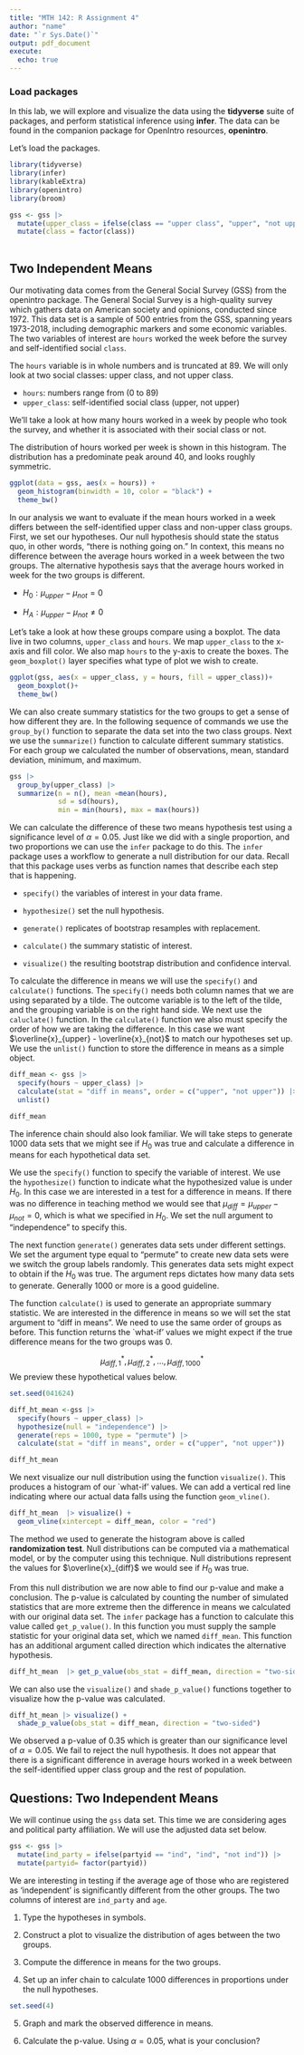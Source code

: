 ```yaml
---
title: "MTH 142: R Assignment 4"
author: "name"
date: "`r Sys.Date()`"
output: pdf_document
execute: 
  echo: true
---
```


### Load packages

In this lab, we will explore and visualize the data using the **tidyverse** suite of packages, and perform statistical inference using **infer**. The data can be found in the companion package for OpenIntro resources, **openintro**.

Let's load the packages.

```r
library(tidyverse)
library(infer)
library(kableExtra)
library(openintro)
library(broom)

gss <- gss |>
  mutate(upper_class = ifelse(class == "upper class", "upper", "not upper")) |>
  mutate(class = factor(class))
  
```

## Two Independent Means 

Our motivating data comes from the General Social Survey (GSS) from the openintro package. The General Social Survey is a high-quality survey which gathers data on American society and opinions, conducted since 1972. This data set is a sample of 500 entries from the GSS, spanning years 1973-2018, including demographic markers and some economic variables. The two variables of interest are `hours` worked the week before the survey and self-identified social `class`. 

The `hours` variable is in whole numbers and is truncated at 89. We will only look at two social classes: upper class, and not upper class. 

- `hours`: numbers range from (0 to 89)
- `upper_class`: self-identified social class (upper, not upper)

We’ll take a look at how many hours worked in a week by people who took the survey, and whether it is associated with their social class or not.

The distribution of hours worked per week is shown in this histogram. The distribution has a predominate peak around 40, and looks roughly symmetric. 

```r
ggplot(data = gss, aes(x = hours)) +
  geom_histogram(binwidth = 10, color = "black") + 
  theme_bw()
```


In our analysis we want to evaluate if the mean hours worked in a week differs between the self-identified upper class and non-upper class groups. First, we set our hypotheses. Our null hypothesis should state the status quo, in other words, “there is nothing going on.” In context, this means no difference between the average hours worked in a week between the two groups. The alternative hypothesis says that the average hours worked in week for the two groups is different. 

-   $H_0: \mu_{upper} - \mu_{not} = 0$

-   $H_A: \mu_{upper} - \mu_{not} \neq 0$


Let’s take a look at how these groups compare using a boxplot. The data live in two columns, `upper_class` and `hours`. We map `upper_class` to the x-axis and fill color.  We also map `hours` to the y-axis to create the boxes. The `geom_boxplot()` layer specifies what type of plot we wish to create. 

```r
ggplot(gss, aes(x = upper_class, y = hours, fill = upper_class))+ 
  geom_boxplot()+
  theme_bw()
```

We can also create summary statistics for the two groups to get a sense of how different they are. In the following sequence of commands we use the `group_by()` function to separate the data set into the two class groups.  Next we use the `summarize()` function to calculate different summary statistics.  For each group we calculated the number of observations, mean, standard deviation, minimum, and maximum.  


```r
gss |>
  group_by(upper_class) |>
  summarize(n = n(), mean =mean(hours), 
            sd = sd(hours), 
            min = min(hours), max = max(hours))
```


We can calculate the difference of these two means hypothesis test using a significance level of $\alpha = 0.05$. Just like we did with a single proportion, and two proportions we can use the `infer` package to do this. The `infer` package uses a workflow to generate a null distribution for our data. Recall that this package uses verbs as function names that describe each step that is happening.

-   `specify()` the variables of interest in your data frame.

-   `hypothesize()` set the null hypothesis.

-   `generate()` replicates of bootstrap resamples with replacement.

-   `calculate()` the summary statistic of interest.

-   `visualize()` the resulting bootstrap distribution and confidence interval.

To calculate the difference in means we will use the `specify()` and `calculate()` functions. The `specify()` needs both column names that we are using separated by a tilde.  The outcome variable is to the left of the tilde, and the grouping variable is on the right hand side. We next use the `caluclate()` function. In the `calculate()` function we also must specify the order of how we are taking the difference.  In this case we want $\overline{x}_{upper} - \overline{x}_{not}$ to match our hypotheses set up. We use the `unlist()` function to store the difference in means as a simple object. 

```r
diff_mean <- gss |>
  specify(hours ~ upper_class) |>
  calculate(stat = "diff in means", order = c("upper", "not upper")) |>
  unlist()

diff_mean
```


The inference chain should also look familiar. We will take steps to generate 1000 data sets that we might see if $H_0$ was true and calculate a difference in means for each hypothetical data set. 

We use the `specify()` function to specify the variable of interest. We use the `hypothesize()` function to indicate what the hypothesized value is under $H_0$. In this case we are interested in a test for a difference in means. If there was no difference in teaching method we would see that $\mu_{diff} =  \mu_{upper} - \mu_{not} = 0$, which is what we specified in $H_0$. We set the null argument to "independence" to specify this. 

The next function `generate()` generates data sets under different settings. We set the argument type equal to "permute" to create new data sets were we switch the group labels randomly. This generates data sets might expect to obtain if the $H_0$ was true. The argument reps dictates how many data sets to generate. Generally 1000 or more is a good guideline.

The function `calculate()` is used to generate an appropriate summary statistic. We are interested in the difference in means so we will set the stat argument to "diff in means". We need to use the same order of groups as before. This function returns the \`what-if' values we might expect if the true difference means for the two groups was 0.


$$\mu^*_{diff,1}, \mu^*_{diff,2}, \dots, \mu^*_{diff,1000}$$
We preview these hypothetical values below.


```r
set.seed(041624)

diff_ht_mean <-gss |>
  specify(hours ~ upper_class) |>
  hypothesize(null = "independence") |>  
  generate(reps = 1000, type = "permute") |>
  calculate(stat = "diff in means", order = c("upper", "not upper"))

diff_ht_mean
```

We next visualize our null distribution using the function `visualize()`. This produces a histogram of our \`what-if' values. We can add a vertical red line indicating where our actual data falls using the function `geom_vline()`. 

```r
diff_ht_mean  |> visualize() +
  geom_vline(xintercept = diff_mean, color = "red")
```

The method we used to generate the histogram above is called **randomization test**. Null distributions can be computed via a mathematical model, or by the computer using this technique. Null distributions represent the values for $\overline{x}_{diff}$ we would see if $H_0$ was true.

From this null distribution we are now able to find our p-value and make a conclusion. The p-value is calculated by counting the number of simulated statistics that are more extreme then the difference in means  we calculated with our original data set. The `infer` package has a function to calculate this value called `get_p_value()`. In this function you must supply the sample statistic for your original data set, which we named `diff_mean`. This function has an additional argument called direction which indicates the alternative hypothesis.

```r
diff_ht_mean  |> get_p_value(obs_stat = diff_mean, direction = "two-sided")
```

We can also use the `visualize()` and `shade_p_value()` functions together to visualize how the p-value was calculated.

```r
diff_ht_mean |> visualize() + 
  shade_p_value(obs_stat = diff_mean, direction = "two-sided")
```


We observed a p-value of 0.35 which is greater than our significance level of $\alpha = 0.05$. We fail to reject the null hypothesis.  It does not appear that there is a significant difference in average hours worked in a week between the self-identified upper class group and the rest of population. 


## Questions: Two Independent Means

We will continue using the `gss` data set.  This time we are considering ages and political party affiliation. We will use the adjusted data set below. 

```r
gss <- gss |>
  mutate(ind_party = ifelse(partyid == "ind", "ind", "not ind")) |>
  mutate(partyid= factor(partyid))
```

We are interesting in testing if the average age of those who are registered as 'independent' is significantly different from the other groups. The two columns of interest are `ind_party` and `age`. 

1) Type the hypotheses in symbols. 

2) Construct a plot to visualize the distribution of ages between the two groups.

3)  Compute the difference in means for the two groups.

4) Set up an infer chain to calculate 1000 differences in proportions under the null hypotheses.

```r
set.seed(4)
```

5) Graph and mark the observed difference in means. 

6) Calculate the p-value. Using $\alpha = 0.05$, what is your conclusion?
